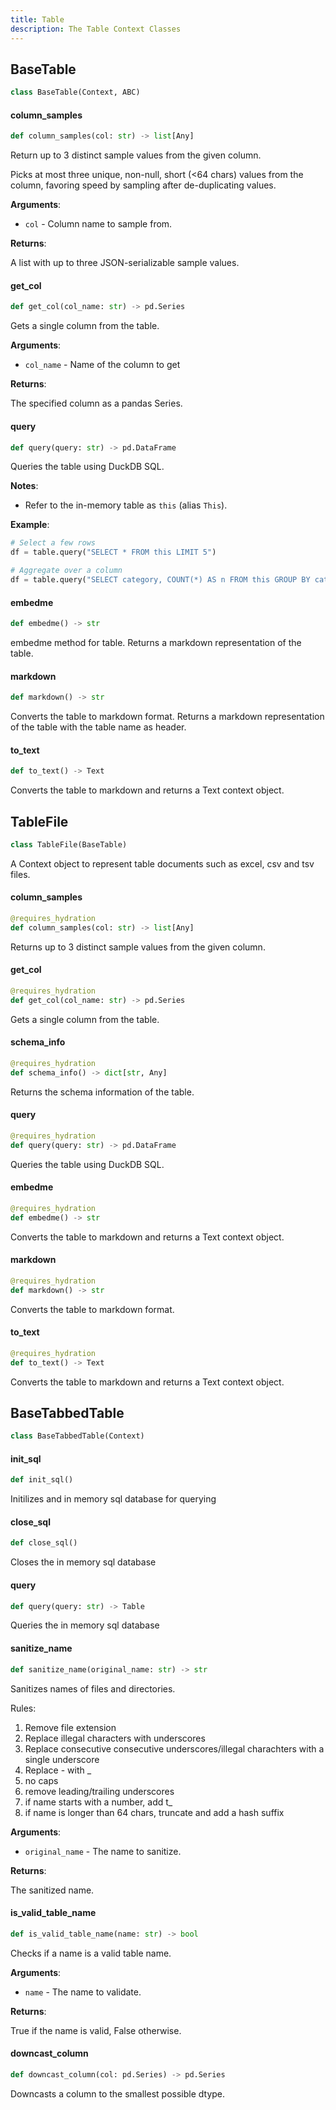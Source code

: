 ```yaml
---
title: Table
description: The Table Context Classes
---
```


## BaseTable

```python
class BaseTable(Context, ABC)
```

#### column\_samples

```python
def column_samples(col: str) -> list[Any]
```

Return up to 3 distinct sample values from the given column.

Picks at most three unique, non-null, short (&lt;64 chars) values from
the column, favoring speed by sampling after de-duplicating values.

**Arguments**:

- `col` - Column name to sample from.
  

**Returns**:

  A list with up to three JSON-serializable sample values.

#### get\_col

```python
def get_col(col_name: str) -> pd.Series
```

Gets a single column from the table.

**Arguments**:

- `col_name` - Name of the column to get
  

**Returns**:

  The specified column as a pandas Series.

#### query

```python
def query(query: str) -> pd.DataFrame
```

Queries the table using DuckDB SQL.

**Notes**:

  - Refer to the in-memory table as `this` (alias `This`).
  

**Example**:

```python
# Select a few rows
df = table.query("SELECT * FROM this LIMIT 5")

# Aggregate over a column
df = table.query("SELECT category, COUNT(*) AS n FROM this GROUP BY category")
```

#### embedme

```python
def embedme() -> str
```

embedme method for table. Returns a markdown representation of the table.

#### markdown

```python
def markdown() -> str
```

Converts the table to markdown format.
Returns a markdown representation of the table with the table name as header.

#### to\_text

```python
def to_text() -> Text
```

Converts the table to markdown and returns a Text context object.

## TableFile

```python
class TableFile(BaseTable)
```

A Context object to represent table documents such as excel, csv and tsv files.

#### column\_samples

```python
@requires_hydration
def column_samples(col: str) -> list[Any]
```

Returns up to 3 distinct sample values from the given column.

#### get\_col

```python
@requires_hydration
def get_col(col_name: str) -> pd.Series
```

Gets a single column from the table.

#### schema\_info

```python
@requires_hydration
def schema_info() -> dict[str, Any]
```

Returns the schema information of the table.

#### query

```python
@requires_hydration
def query(query: str) -> pd.DataFrame
```

Queries the table using DuckDB SQL.

#### embedme

```python
@requires_hydration
def embedme() -> str
```

Converts the table to markdown and returns a Text context object.

#### markdown

```python
@requires_hydration
def markdown() -> str
```

Converts the table to markdown format.

#### to\_text

```python
@requires_hydration
def to_text() -> Text
```

Converts the table to markdown and returns a Text context object.

## BaseTabbedTable

```python
class BaseTabbedTable(Context)
```

#### init\_sql

```python
def init_sql()
```

Initilizes and in memory sql database for querying

#### close\_sql

```python
def close_sql()
```

Closes the in memory sql database

#### query

```python
def query(query: str) -> Table
```

Queries the in memory sql database

#### sanitize\_name

```python
def sanitize_name(original_name: str) -> str
```

Sanitizes names of files and directories.

Rules:
1. Remove file extension
2. Replace illegal characters with underscores
3. Replace consecutive consecutive underscores/illegal charachters with a single underscore
4. Replace - with _
5. no caps
4. remove leading/trailing underscores
5. if name starts with a number, add t_
6. if name is longer than 64 chars, truncate and add a hash suffix

**Arguments**:

- `original_name` - The name to sanitize.
  

**Returns**:

  The sanitized name.

#### is\_valid\_table\_name

```python
def is_valid_table_name(name: str) -> bool
```

Checks if a name is a valid table name.

**Arguments**:

- `name` - The name to validate.
  

**Returns**:

  True if the name is valid, False otherwise.

#### downcast\_column

```python
def downcast_column(col: pd.Series) -> pd.Series
```

Downcasts a column to the smallest possible dtype.


